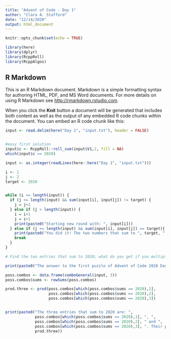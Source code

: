 ```yaml
---
title: "Advent of Code - Day 1"
author: "Clara A. Stafford"
date: "12/14/2020"
output: html_document
---
```


```r
knitr::opts_chunk$set(echo = TRUE)

library(here)
library(dplyr)
library(RcppRoll)
library(RcppAlgos)
```

## R Markdown

This is an R Markdown document. Markdown is a simple formatting syntax for authoring HTML, PDF, and MS Word documents. For more details on using R Markdown see <http://rmarkdown.rstudio.com>.

When you click the **Knit** button a document will be generated that includes both content as well as the output of any embedded R code chunks within the document. You can embed an R code chunk like this:

```r
input <- read.delim(here("Day 1", "input.txt"), header = FALSE)


#easy first solution
input$c <- RcppRoll::roll_sum(input$V1,2, fill = NA)
which(input$c == 2020)

```

```r

input <- as.integer(readLines(here::here("Day 1", "input.txt")))

i <- 1
j <- 2
target <- 2020


while (i <= length(input)) {
  if (j <= length(input) && sum(input[i], input[j]) != target) {
    j = j+1
  } else if (j > length(input)) {
    i = i+1
    j = i+1
    print(paste0("Starting new round with: ", input[i]))
  } else if (j <= length(input) && sum(input[i], input[j]) == target){
    print(paste0("You did it! The two numbers that sum to ", target, " are ", input[i], " and ", input[j]))
    break
  }
}

```

```r
# Find the two entries that sum to 2020; what do you get if you multiply them together?

print(paste0("The answer to the first puzzle of Advent of Code 2020 Day 1 is: ", input[i]*input[j]))

```

```r

poss.combos <- data.frame(comboGeneral(input, 3))
poss.combos$sums <- rowSums(poss.combos)

prod.three <- prod(poss.combos[which(poss.combos$sums == 2020),1],
                   poss.combos[which(poss.combos$sums == 2020),2],
                   poss.combos[which(poss.combos$sums == 2020),3])


print(paste0("The three entries that sum to 2020 are: ",
             poss.combos[which(poss.combos$sums == 2020),1], ", ",
             poss.combos[which(poss.combos$sums == 2020),2], " and ",
             poss.combos[which(poss.combos$sums == 2020),3], ". Their product is ",
             prod.three))

```
